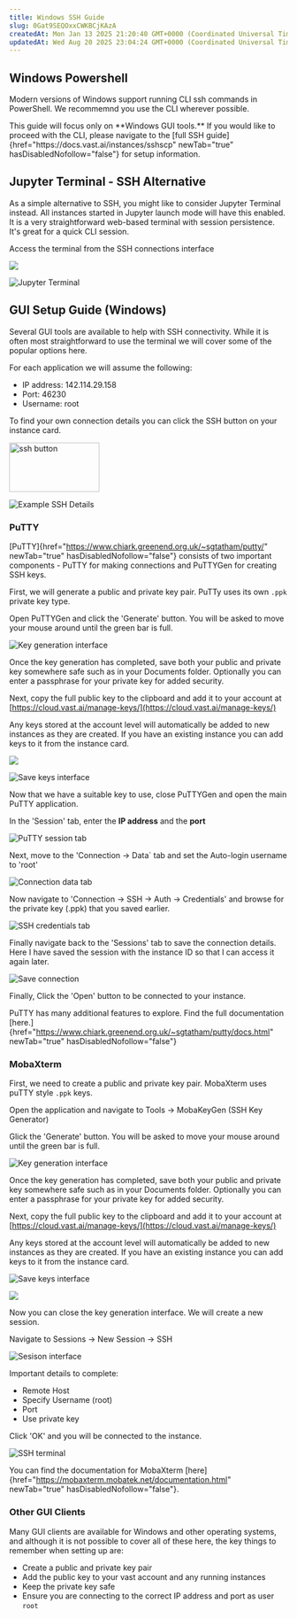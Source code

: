 ```yaml
---
title: Windows SSH Guide
slug: 0Gat9SEQOxxCWKBCjKAzA
createdAt: Mon Jan 13 2025 21:20:40 GMT+0000 (Coordinated Universal Time)
updatedAt: Wed Aug 20 2025 23:04:24 GMT+0000 (Coordinated Universal Time)
---
```


## Windows Powershell

Modern versions of Windows support running CLI ssh commands in PowerShell.  We recommemnd you use the CLI wherever possible.

<Note>
  This guide will focus only on **Windows GUI tools.**  If you would like to proceed with the CLI, please navigate to the [full SSH guide]{href="https://docs.vast.ai/instances/sshscp" newTab="true" hasDisabledNofollow="false"} for setup information.
</Note>

## Jupyter Terminal - SSH Alternative

As a simple alternative to SSH, you might like to consider Jupyter Terminal instead.  All instances started in Jupyter launch mode will have this enabled.  It is a very straightforward web-based terminal with session persistence.  It's great for a quick CLI session.

Access the terminal from the SSH connections interface

![](https://archbee-image-uploads.s3.amazonaws.com/9WtD9F5n1L2IYJxS0qXDd/SxGcNZiA8AmpSJ_KKAxBC_image.png)

![Jupyter Terminal](https://archbee-image-uploads.s3.amazonaws.com/9WtD9F5n1L2IYJxS0qXDd/Y1EReQrndTH0bYxmV-stF_image.png "Jupyter Terminal")

## GUI Setup Guide (Windows)

Several GUI tools are available to help with SSH connectivity.  While it is often most straightforward to use the terminal we will cover some of the popular options here.

For each application we will assume the following:

- IP address: 142.114.29.158
- Port: 46230
- Username: root

To find your own connection details you can click the SSH button on your instance card.

<Image src="https://archbee-image-uploads.s3.amazonaws.com/9WtD9F5n1L2IYJxS0qXDd/-ZYDaAttDrPnajnPljiLL_image.png" signedSrc="https://archbee-image-uploads.s3.amazonaws.com/9WtD9F5n1L2IYJxS0qXDd/-ZYDaAttDrPnajnPljiLL_image.png" size="30" width="163" height="89" position="center" caption=">_ SSH" alt="ssh button" darkWidth="800" darkHeight="437"></Image>



![Example SSH Details](https://archbee-image-uploads.s3.amazonaws.com/9WtD9F5n1L2IYJxS0qXDd/JiauDnDgWfS12bQeIrpDd_image.png "Example SSH Details")

### PuTTY

[PuTTY]{href="https://www.chiark.greenend.org.uk/~sgtatham/putty/" newTab="true" hasDisabledNofollow="false"} consists of two important components - PuTTY for making connections and PuTTYGen for creating SSH keys.

First, we will generate a public and private key pair.  PuTTy uses its own `.ppk` private key type.

Open PuTTYGen and click the 'Generate' button.  You will be asked to move your mouse around until the green bar is full.

![Key generation interface](https://archbee-image-uploads.s3.amazonaws.com/9WtD9F5n1L2IYJxS0qXDd/7_VCsC5TM1VL5a4vyj6yU_image.png "PuTTYgen Key Generation")

Once the key generation has completed, save both your public and private key somewhere safe such as in your Documents folder.  Optionally you can enter a passphrase for your private key for added security.

Next, copy the full public key to the clipboard and add it to your account at [https://cloud.vast.ai/manage-keys/](https://cloud.vast.ai/manage-keys/)

Any keys stored at the account level will automatically be added to new instances as they are created.  If you have an existing instance you can add keys to it from the instance card.

![](https://archbee-image-uploads.s3.amazonaws.com/9WtD9F5n1L2IYJxS0qXDd/YLKc0pgJvfNZgYWNrvo9j_image.png)

![Save keys interface](https://archbee-image-uploads.s3.amazonaws.com/9WtD9F5n1L2IYJxS0qXDd/8hjQM1qVYDq1CukCOV88-_image.png "Save Keys")

Now that we have a suitable key to use, close PuTTYGen and open the main PuTTY application.

In the 'Session' tab, enter the **IP address** and the **port**


![PuTTY session tab](https://archbee-image-uploads.s3.amazonaws.com/9WtD9F5n1L2IYJxS0qXDd/eRVrrlllpXvgjeVJjcjWl_image.png "Server Details")

Next, move to the 'Connection -> Data\` tab and set the Auto-login username to 'root'

![Connection data tab](https://archbee-image-uploads.s3.amazonaws.com/9WtD9F5n1L2IYJxS0qXDd/xz7nSq4hJTxKd64OX2VGY_image.png "Connection Data")

Now navigate to 'Connection -> SSH -> Auth -> Credentials' and browse for the private key (.ppk) that you saved earlier.&#x20;

![SSH credentials tab](https://archbee-image-uploads.s3.amazonaws.com/9WtD9F5n1L2IYJxS0qXDd/aryLXzS9yrVQxZiIollre_image.png "SSH Credentials")

Finally navigate back to the 'Sessions' tab to save the connection details.  Here I have saved the session with the instance ID so that I can access it again later.&#x20;

![Save connection](https://archbee-image-uploads.s3.amazonaws.com/9WtD9F5n1L2IYJxS0qXDd/a-wIxFjndbRDvvh28YA-K_image.png "Save Connection")

Finally, Click the 'Open' button to be connected to your instance.

PuTTY has many additional features to explore.  Find the full documentation [here.]{href="https://www.chiark.greenend.org.uk/~sgtatham/putty/docs.html" newTab="true" hasDisabledNofollow="false"}

### MobaXterm

First, we need to create a public and private key pair.  MobaXterm uses puTTY style `.ppk` keys.

Open the application and navigate to Tools -> MobaKeyGen (SSH Key Generator)

Glick the 'Generate' button.  You will be asked to move your mouse around until the green bar is full.

![Key generation interface](https://archbee-image-uploads.s3.amazonaws.com/9WtD9F5n1L2IYJxS0qXDd/hkGP3FnrSSjbG2bE1C5rC_image.png "Generate Key")

Once the key generation has completed, save both your public and private key somewhere safe such as in your Documents folder.  Optionally you can enter a passphrase for your private key for added security.

Next, copy the full public key to the clipboard and add it to your account at [https://cloud.vast.ai/manage-keys/](https://cloud.vast.ai/manage-keys/)

Any keys stored at the account level will automatically be added to new instances as they are created.  If you have an existing instance you can add keys to it from the instance card.

![Save keys interface](https://archbee-image-uploads.s3.amazonaws.com/9WtD9F5n1L2IYJxS0qXDd/Gl-Yfk460kMrhGzwLvnOI_image.png "Save Keys")



![](https://archbee-image-uploads.s3.amazonaws.com/9WtD9F5n1L2IYJxS0qXDd/a4KkLl-GF-01e_ZRi57sE_image.png)

Now you can close the key generation interface.  We will create a new session.

Navigate to Sessions -> New Session -> SSH

![Sesison interface](https://archbee-image-uploads.s3.amazonaws.com/9WtD9F5n1L2IYJxS0qXDd/-7zVed94JYOfCSkHpXIOG_image.png "Create a Session")

Important details to complete:

- Remote Host
- Specify Username (root)
- Port
- Use private key

Click 'OK' and you will be connected to the instance.

![SSH terminal](https://archbee-image-uploads.s3.amazonaws.com/9WtD9F5n1L2IYJxS0qXDd/hsSdIpgVbhdLA4cmQncqK_image.png "Successful Connection")

You can find the documentation for MobaXterm [here]{href="https://mobaxterm.mobatek.net/documentation.html" newTab="true" hasDisabledNofollow="false"}.

### Other GUI Clients

Many GUI clients are available for Windows and other operating systems, and although it is not possible to cover all of these here, the key things to remember when setting up are:

- Create a public and private key pair
- Add the public key to your vast account and any running instances
- Keep the private key safe
- Ensure you are connecting to the correct IP address and port as user `root`



​

​
